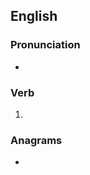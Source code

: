 ==English==

===Pronunciation===
* {{IPA|/ɑːkt/|lang=en}}

===Verb===
{{head|en|verb form}}

# {{en-past of|arc}}

===Anagrams===
* {{anagrams|en|a=acder|Cedar|Cerda|Cerdà|acred|cader|cadre|cared|cedar|decar|e-card|ecard|raced}}